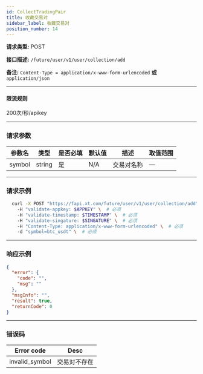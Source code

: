 ```yaml
---
id: CollectTradingPair
title: 收藏交易对
sidebar_label: 收藏交易对
position_number: 14
---
```


**请求类型:** POST

**接口描述:** `/future/user/v1/user/collection/add`

 **备注:** `Content-Type = application/x-www-form-urlencoded` **或** `application/json`

 ---

#### 限流规则

200次/秒/apikey

---

### 请求参数

| 参数名 | 类型   | 是否必填 | 默认值 | 描述     | 取值范围 |
| ------ | ------ | -------- | ------ | -------- | -------- |
| symbol | string | 是       | N/A    | 交易对名称 | —        |

---

### 请求示例
```bash
  curl -X POST "https://fapi.xt.com/future/user/v1/user/collection/add" \ 
    -H "validate-appkey: $APPKEY" \  # 必须
    -H "validate-timestamp: $TIMESTAMP" \  # 必须
    -H "validate-singature: $SINGATURE" \  # 必须
    -H "Content-Type: application/x-www-form-urlencoded" \  # 必须
    -d "symbol=btc_usdt" \  # 必须
```

---

### 响应示例

```json title="Response"
{
  "error": {
    "code": "",
    "msg": ""
  },
  "msgInfo": "",
  "result": true,
  "returnCode": 0
}
```

---

### 错误码

| **Error code**               | **Desc**                       |
| ---------------------------- | ------------------------------ |
| invalid_symbol               | 交易对不存在                         |


